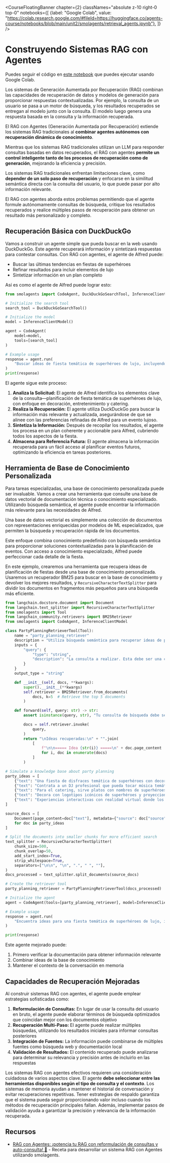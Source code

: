 <CourseFloatingBanner chapter={2}
  classNames="absolute z-10 right-0 top-0"
  notebooks={[
    {label: "Google Colab", value: "https://colab.research.google.com/#fileId=https://huggingface.co/agents-course/notebooks/blob/main/unit2/smolagents/retrieval_agents.ipynb"},
]} />

# Construyendo Sistemas RAG con Agentes

<Tip>
Puedes seguir el código en <a href="https://huggingface.co/agents-course/notebooks/blob/main/unit2/smolagents/retrieval_agents.ipynb" target="_blank">este notebook</a> que puedes ejecutar usando Google Colab.
</Tip>

Los sistemas de Generación Aumentada por Recuperación (RAG) combinan las capacidades de recuperación de datos y modelos de generación para proporcionar respuestas contextualizadas. Por ejemplo, la consulta de un usuario se pasa a un motor de búsqueda, y los resultados recuperados se entregan al modelo junto con la consulta. El modelo luego genera una respuesta basada en la consulta y la información recuperada.

El RAG con Agentes (Generación Aumentada por Recuperación) extiende los sistemas RAG tradicionales al **combinar agentes autónomos con recuperación dinámica de conocimiento**.

Mientras que los sistemas RAG tradicionales utilizan un LLM para responder consultas basadas en datos recuperados, el RAG con agentes **permite un control inteligente tanto de los procesos de recuperación como de generación**, mejorando la eficiencia y precisión.

Los sistemas RAG tradicionales enfrentan limitaciones clave, como **depender de un solo paso de recuperación** y enfocarse en la similitud semántica directa con la consulta del usuario, lo que puede pasar por alto información relevante.

El RAG con agentes aborda estos problemas permitiendo que el agente formule autónomamente consultas de búsqueda, critique los resultados recuperados y realice múltiples pasos de recuperación para obtener un resultado más personalizado y completo.

## Recuperación Básica con DuckDuckGo

Vamos a construir un agente simple que pueda buscar en la web usando DuckDuckGo. Este agente recuperará información y sintetizará respuestas para contestar consultas. Con RAG con agentes, el agente de Alfred puede:

* Buscar las últimas tendencias en fiestas de superhéroes
* Refinar resultados para incluir elementos de lujo
* Sintetizar información en un plan completo

Así es como el agente de Alfred puede lograr esto:

```python
from smolagents import CodeAgent, DuckDuckGoSearchTool, InferenceClientModel

# Initialize the search tool
search_tool = DuckDuckGoSearchTool()

# Initialize the model
model = InferenceClientModel()

agent = CodeAgent(
    model=model,
    tools=[search_tool]
)

# Example usage
response = agent.run(
    "Buscar ideas de fiesta temática de superhéroes de lujo, incluyendo decoración, entretenimiento y catering."
)
print(response)
```

El agente sigue este proceso:

1. **Analiza la Solicitud:** El agente de Alfred identifica los elementos clave de la consulta—planificación de fiesta temática de superhéroes de lujo, con enfoque en decoración, entretenimiento y catering.
2. **Realiza la Recuperación:** El agente utiliza DuckDuckGo para buscar la información más relevante y actualizada, asegurándose de que se alinee con las preferencias refinadas de Alfred para un evento lujoso.
3. **Sintetiza la Información:** Después de recopilar los resultados, el agente los procesa en un plan coherente y accionable para Alfred, cubriendo todos los aspectos de la fiesta.
4. **Almacena para Referencia Futura:** El agente almacena la información recuperada para un fácil acceso al planificar eventos futuros, optimizando la eficiencia en tareas posteriores.

## Herramienta de Base de Conocimiento Personalizada

Para tareas especializadas, una base de conocimiento personalizada puede ser invaluable. Vamos a crear una herramienta que consulte una base de datos vectorial de documentación técnica o conocimiento especializado. Utilizando búsqueda semántica, el agente puede encontrar la información más relevante para las necesidades de Alfred.

Una base de datos vectorial es simplemente una colección de documentos con representaciones enriquecidas por modelos de ML especializados, que permiten la búsqueda y recuperación rápida de los documentos.

Este enfoque combina conocimiento predefinido con búsqueda semántica para proporcionar soluciones contextualizadas para la planificación de eventos. Con acceso a conocimiento especializado, Alfred puede perfeccionar cada detalle de la fiesta.

En este ejemplo, crearemos una herramienta que recupera ideas de planificación de fiestas desde una base de conocimiento personalizada. Usaremos un recuperador BM25 para buscar en la base de conocimiento y devolver los mejores resultados, y `RecursiveCharacterTextSplitter` para dividir los documentos en fragmentos más pequeños para una búsqueda más eficiente.

```python
from langchain.docstore.document import Document
from langchain.text_splitter import RecursiveCharacterTextSplitter
from smolagents import Tool
from langchain_community.retrievers import BM25Retriever
from smolagents import CodeAgent, InferenceClientModel

class PartyPlanningRetrieverTool(Tool):
    name = "party_planning_retriever"
    description = "Utiliza búsqueda semántica para recuperar ideas de planificación de fiestas relevantes para la fiesta temática de superhéroes de Alfred en Wayne Manor."
    inputs = {
        "query": {
            "type": "string",
            "description": "La consulta a realizar. Esta debe ser una consulta relacionada con la planificación de fiestas o temas de superhéroes.",
        }
    }
    output_type = "string"

    def __init__(self, docs, **kwargs):
        super().__init__(**kwargs)
        self.retriever = BM25Retriever.from_documents(
            docs, k=5  # Retrieve the top 5 documents
        )

    def forward(self, query: str) -> str:
        assert isinstance(query, str), "Tu consulta de búsqueda debe ser una cadena"

        docs = self.retriever.invoke(
            query,
        )
        return "\nIdeas recuperadas:\n" + "".join(
            [
                f"\n\n===== Idea {str(i)} =====\n" + doc.page_content
                for i, doc in enumerate(docs)
            ]
        )

# Simulate a knowledge base about party planning
party_ideas = [
    {"text": "Una fiesta de disfraces temática de superhéroes con decoración de lujo, incluyendo detalles dorados y cortinas de terciopelo.", "source": "Ideas de fiesta 1"},
    {"text": "Contrata a un DJ profesional que pueda tocar música temática para superhéroes como Batman y Wonder Woman.", "source": "Ideas de entretenimiento"},
    {"text": "Para el catering, sirve platos con nombres de superhéroes, como 'El smoothie verde de Hulk' y 'El filete de poder de Iron Man'.", "source": "Ideas de catering"},
    {"text": "Decora con logotipos icónicos de superhéroes y proyecciones de Gotham y otras ciudades de superhéroes alrededor del lugar.", "source": "Ideas de decoración"},
    {"text": "Experiencias interactivas con realidad virtual donde los invitados pueden participar en simulaciones de superhéroes o competir en juegos temáticos.", "source": "Ideas de entretenimiento"}
]

source_docs = [
    Document(page_content=doc["text"], metadata={"source": doc["source"]})
    for doc in party_ideas
]

# Split the documents into smaller chunks for more efficient search
text_splitter = RecursiveCharacterTextSplitter(
    chunk_size=500,
    chunk_overlap=50,
    add_start_index=True,
    strip_whitespace=True,
    separators=["\n\n", "\n", ".", " ", ""],
)
docs_processed = text_splitter.split_documents(source_docs)

# Create the retriever tool
party_planning_retriever = PartyPlanningRetrieverTool(docs_processed)

# Initialize the agent
agent = CodeAgent(tools=[party_planning_retriever], model=InferenceClientModel())

# Example usage
response = agent.run(
    "Encuentra ideas para una fiesta temática de superhéroes de lujo, incluyendo entretenimiento, catering y opciones de decoración."
)

print(response)
```

Este agente mejorado puede:
1. Primero verificar la documentación para obtener información relevante
2. Combinar ideas de la base de conocimiento
3. Mantener el contexto de la conversación en memoria

## Capacidades de Recuperación Mejoradas

Al construir sistemas RAG con agentes, el agente puede emplear estrategias sofisticadas como:

1. **Reformulación de Consultas:** En lugar de usar la consulta del usuario en bruto, el agente puede elaborar términos de búsqueda optimizados que coincidan mejor con los documentos objetivo
2. **Recuperación Multi-Paso:** El agente puede realizar múltiples búsquedas, utilizando los resultados iniciales para informar consultas posteriores
3. **Integración de Fuentes:** La información puede combinarse de múltiples fuentes como búsqueda web y documentación local
4. **Validación de Resultados:** El contenido recuperado puede analizarse para determinar su relevancia y precisión antes de incluirlo en las respuestas

Los sistemas RAG con agentes efectivos requieren una consideración cuidadosa de varios aspectos clave. El agente **debe seleccionar entre las herramientas disponibles según el tipo de consulta y el contexto**. Los sistemas de memoria ayudan a mantener el historial de conversación y evitar recuperaciones repetitivas. Tener estrategias de respaldo garantiza que el sistema pueda seguir proporcionando valor incluso cuando los métodos de recuperación principales fallan. Además, implementar pasos de validación ayuda a garantizar la precisión y relevancia de la información recuperada.

## Recursos

- [RAG con Agentes: ¡potencia tu RAG con reformulación de consultas y auto-consulta! 🚀](https://huggingface.co/learn/cookbook/agent_rag) - Receta para desarrollar un sistema RAG con Agentes utilizando smolagents.
